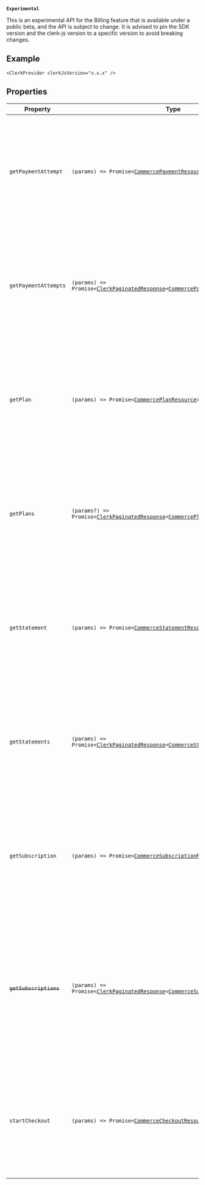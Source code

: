 **`Experimental`**

This is an experimental API for the Billing feature that is available under a public beta, and the API is subject to change.
It is advised to pin the SDK version and the clerk-js version to a specific version to avoid breaking changes.

## Example

```tsx
<ClerkProvider clerkJsVersion="x.x.x" />
```

## Properties

| Property                                             | Type                                                                                                                                                                                                                                  | Description                                                                                                                                                                                                                                                                                                                                                                                             |
| ---------------------------------------------------- | ------------------------------------------------------------------------------------------------------------------------------------------------------------------------------------------------------------------------------------- | ------------------------------------------------------------------------------------------------------------------------------------------------------------------------------------------------------------------------------------------------------------------------------------------------------------------------------------------------------------------------------------------------------- |
| <a id="getpaymentattempt"></a> `getPaymentAttempt`   | <code>(params) => Promise\<[CommercePaymentResource](commerce-payment-resource.mdx)\></code>                                                                                                                                          | **`Experimental`** This is an experimental API for the Billing feature that is available under a public beta, and the API is subject to change. It is advised to pin the SDK version and the clerk-js version to a specific version to avoid breaking changes. Example: `<ClerkProvider clerkJsVersion="x.x.x" />`.                                                                                     |
| <a id="getpaymentattempts"></a> `getPaymentAttempts` | <code>(params) => Promise\<[ClerkPaginatedResponse](/docs/references/javascript/types/clerk-paginated-response)\<[CommercePaymentResource](commerce-payment-resource.mdx)\>\></code>                                                  | **`Experimental`** This is an experimental API for the Billing feature that is available under a public beta, and the API is subject to change. It is advised to pin the SDK version and the clerk-js version to a specific version to avoid breaking changes. Example: `<ClerkProvider clerkJsVersion="x.x.x" />`.                                                                                     |
| <a id="getplan"></a> `getPlan`                       | <code>(params) => Promise\<[CommercePlanResource](commerce-plan-resource.mdx)\></code>                                                                                                                                                | **`Experimental`** This is an experimental API for the Billing feature that is available under a public beta, and the API is subject to change. It is advised to pin the SDK version and the clerk-js version to a specific version to avoid breaking changes. Example: `<ClerkProvider clerkJsVersion="x.x.x" />`.                                                                                     |
| <a id="getplans"></a> `getPlans`                     | <code>(params?) => Promise\<[ClerkPaginatedResponse](/docs/references/javascript/types/clerk-paginated-response)\<[CommercePlanResource](commerce-plan-resource.mdx)\>\></code>                                                       | **`Experimental`** This is an experimental API for the Billing feature that is available under a public beta, and the API is subject to change. It is advised to pin the SDK version and the clerk-js version to a specific version to avoid breaking changes. Example: `<ClerkProvider clerkJsVersion="x.x.x" />`.                                                                                     |
| <a id="getstatement"></a> `getStatement`             | <code>(params) => Promise\<[CommerceStatementResource](commerce-statement-resource.mdx)\></code>                                                                                                                                      | **`Experimental`** This is an experimental API for the Billing feature that is available under a public beta, and the API is subject to change. It is advised to pin the SDK version and the clerk-js version to a specific version to avoid breaking changes. Example: `<ClerkProvider clerkJsVersion="x.x.x" />`.                                                                                     |
| <a id="getstatements"></a> `getStatements`           | <code>(params) => Promise\<[ClerkPaginatedResponse](/docs/references/javascript/types/clerk-paginated-response)\<[CommerceStatementResource](commerce-statement-resource.mdx)\>\></code>                                              | **`Experimental`** This is an experimental API for the Billing feature that is available under a public beta, and the API is subject to change. It is advised to pin the SDK version and the clerk-js version to a specific version to avoid breaking changes. Example: `<ClerkProvider clerkJsVersion="x.x.x" />`.                                                                                     |
| <a id="getsubscription"></a> `getSubscription`       | <code>(params) => Promise\<[CommerceSubscriptionResource](commerce-subscription-resource.mdx)\></code>                                                                                                                                | **`Experimental`** This is an experimental API for the Billing feature that is available under a public beta, and the API is subject to change. It is advised to pin the SDK version and the clerk-js version to a specific version to avoid breaking changes. Example: `<ClerkProvider clerkJsVersion="x.x.x" />`.                                                                                     |
| <a id="getsubscriptions"></a> ~~`getSubscriptions`~~ | <code>(params) => Promise\<[ClerkPaginatedResponse](/docs/references/javascript/types/clerk-paginated-response)\<[CommerceSubscriptionItemResource](/docs/references/javascript/types/commerce-subscription-item-resource)\>\></code> | **`Experimental`** **Deprecated.** Use `getSubscription` to fetch a single subscription with its items This is an experimental API for the Billing feature that is available under a public beta, and the API is subject to change. It is advised to pin the SDK version and the clerk-js version to a specific version to avoid breaking changes. Example: `<ClerkProvider clerkJsVersion="x.x.x" />`. |
| <a id="startcheckout"></a> `startCheckout`           | <code>(params) => Promise\<[CommerceCheckoutResource](commerce-checkout-resource.mdx)\></code>                                                                                                                                        | **`Experimental`** This is an experimental API for the Billing feature that is available under a public beta, and the API is subject to change. It is advised to pin the SDK version and the clerk-js version to a specific version to avoid breaking changes. Example: `<ClerkProvider clerkJsVersion="x.x.x" />`.                                                                                     |
